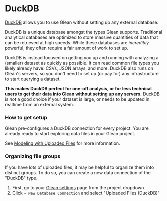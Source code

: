 # DuckDB

[DuckDB](https://duckdb.org) allows you to use Glean without
setting up any external database.

DuckDB is a unique database amongst the types Glean supports. Traditional
analytical databases are optimized to store massive quantities of data that can
be retrieved at high speeds. While these databases are _incredibly_ powerful,
they often require a fair amount of work to set up.

DuckDB is instead focused on getting you up and running with analyzing a
(smaller) dataset as quickly as possible. It can read common file types you
likely already have: CSVs, JSON arrays, and more. DuckDB also runs on Glean's
servers, so you don't need to set up (or pay for) any infrastructure to start
querying a dataset.

**This makes DuckDB perfect for one-off analysis, or for less technical users
to get their data into Glean without setting up any servers.** DuckDB is _not_
a good choice if your dataset is large, or needs to be updated in realtime
from an external system.

### How to get setup

Glean pre-configures a DuckDB connection for every project. You are already
ready to start exploring data files in your Glean project.

See [Modeling with Uploaded Files](/docs/data-modeling/query-data-files) for
more information.

### Organizing file groups

If you have lots of uploaded files, it may be helpful to organize them into
distinct groups. To do so, you can create a new data connection of the "DuckDB"
type.

1. First, go to your [Glean settings](https://glean.io/app/p/settings#database_connections) page from the project dropdown
2. Click `+ New Database Connection` and select "Uploaded Files (DuckDB)"
